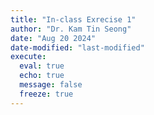 ```yaml
---
title: "In-class Exrecise 1"
author: "Dr. Kam Tin Seong"
date: "Aug 20 2024"
date-modified: "last-modified"
execute: 
  eval: true
  echo: true
  message: false
  freeze: true
---
```

